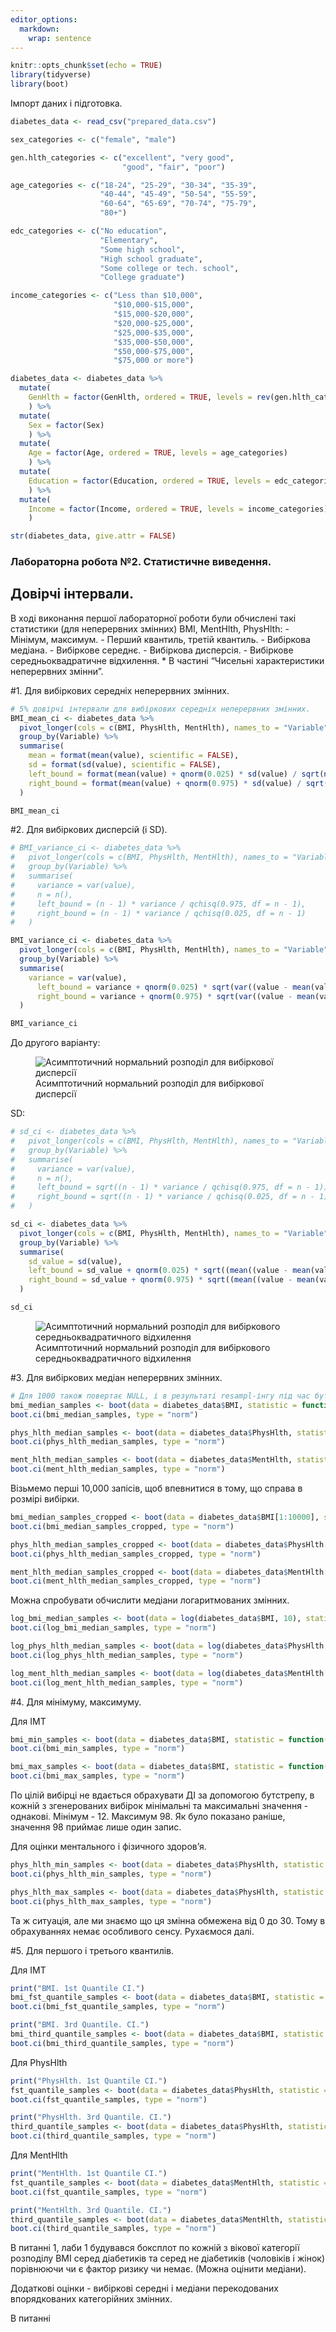 ```yaml
---
editor_options: 
  markdown: 
    wrap: sentence
---
```


```r
knitr::opts_chunk$set(echo = TRUE)
library(tidyverse)
library(boot)

```

Імпорт даних і підготовка.

```r

diabetes_data <- read_csv("prepared_data.csv")

sex_categories <- c("female", "male")

gen.hlth_categories <- c("excellent", "very good",
                         "good", "fair", "poor")

age_categories <- c("18-24", "25-29", "30-34", "35-39",
                    "40-44", "45-49", "50-54", "55-59",
                    "60-64", "65-69", "70-74", "75-79",
                    "80+")

edc_categories <- c("No education", 
                    "Elementary", 
                    "Some high school", 
                    "High school graduate", 
                    "Some college or tech. school", 
                    "College graduate")

income_categories <- c("Less than $10,000",
                       "$10,000-$15,000",
                       "$15,000-$20,000",
                       "$20,000-$25,000",
                       "$25,000-$35,000",
                       "$35,000-$50,000",
                       "$50,000-$75,000",
                       "$75,000 or more")

diabetes_data <- diabetes_data %>%
  mutate(
    GenHlth = factor(GenHlth, ordered = TRUE, levels = rev(gen.hlth_categories))
    ) %>%
  mutate(
    Sex = factor(Sex)
    ) %>%
  mutate(
    Age = factor(Age, ordered = TRUE, levels = age_categories)
    ) %>%
  mutate(
    Education = factor(Education, ordered = TRUE, levels = edc_categories)
    ) %>%
  mutate(
    Income = factor(Income, ordered = TRUE, levels = income_categories)
    )

str(diabetes_data, give.attr = FALSE)

```

### Лабораторна робота №2. Статистичне виведення.

## Довірчі інтервали.

В ході виконання першої лабораторної роботи були обчислені такі статистики (для неперервних змінних) BMI, MentHlth, PhysHlth: - Мінімум, максимум.
- Перший квантиль, третій квантиль.
- Вибіркова медіана.
- Вибіркове середнє.
- Вибіркова дисперсія.
- Вибіркове середньоквадратичне відхилення.
\* В частині "Чисельні характеристики неперервних змінни".

#1. Для вибіркових середніх неперервних змінних.

```r

# 5% довірчі інтервали для вибіркових середніх неперервних змінних.
BMI_mean_ci <- diabetes_data %>%
  pivot_longer(cols = c(BMI, PhysHlth, MentHlth), names_to = "Variable") %>%
  group_by(Variable) %>%
  summarise(
    mean = format(mean(value), scientific = FALSE),
    sd = format(sd(value), scientific = FALSE),
    left_bound = format(mean(value) + qnorm(0.025) * sd(value) / sqrt(n()), scientific = FALSE),
    right_bound = format(mean(value) + qnorm(0.975) * sd(value) / sqrt(n()), scientific = FALSE)
  )

BMI_mean_ci

```

#2. Для вибіркових дисперсій (і SD).

```r

# BMI_variance_ci <- diabetes_data %>%
#   pivot_longer(cols = c(BMI, PhysHlth, MentHlth), names_to = "Variable") %>%
#   group_by(Variable) %>%
#   summarise(
#     variance = var(value),
#     n = n(),
#     left_bound = (n - 1) * variance / qchisq(0.975, df = n - 1),
#     right_bound = (n - 1) * variance / qchisq(0.025, df = n - 1)
#   )

BMI_variance_ci <- diabetes_data %>%
  pivot_longer(cols = c(BMI, PhysHlth, MentHlth), names_to = "Variable") %>%
  group_by(Variable) %>%
  summarise(
    variance = var(value),
      left_bound = variance + qnorm(0.025) * sqrt(var((value - mean(value))^2) / n()),
      right_bound = variance + qnorm(0.975) * sqrt(var((value - mean(value))^2) / n())
  )

BMI_variance_ci

```

До другого варіанту:

![Асимптотичний нормальний розподіл для вибіркової дисперсії](img/sample_var_asympt_distribution.png)

SD:

```r

# sd_ci <- diabetes_data %>%
#   pivot_longer(cols = c(BMI, PhysHlth, MentHlth), names_to = "Variable") %>%
#   group_by(Variable) %>%
#   summarise(
#     variance = var(value),
#     n = n(),
#     left_bound = sqrt((n - 1) * variance / qchisq(0.975, df = n - 1)),
#     right_bound = sqrt((n - 1) * variance / qchisq(0.025, df = n - 1))
#   )

sd_ci <- diabetes_data %>%
  pivot_longer(cols = c(BMI, PhysHlth, MentHlth), names_to = "Variable") %>%
  group_by(Variable) %>%
  summarise(
    sd_value = sd(value),
    left_bound = sd_value + qnorm(0.025) * sqrt((mean((value - mean(value))^4) - (var(value)^2)) / (4 * var(value) * n())),
    right_bound = sd_value + qnorm(0.975) * sqrt((mean((value - mean(value))^4) - (var(value)^2)) / (4 * var(value) * n()))
  )

sd_ci

```

![Асимптотичний нормальний розподіл для вибіркового середньоквадратичного відхилення](img/sample_sd_asympt_distribution.png)


#3. Для вибіркових медіан неперервних змінних.

```r

# Для 1000 також повертає NULL, і в результаті resampl-інгу під час бутстрепу повертається одне й теж саме значення вибіркової медіани - 27.
bmi_median_samples <- boot(data = diabetes_data$BMI, statistic = function(x,i) median(x[i]), R = 200)
boot.ci(bmi_median_samples, type = "norm")

phys_hlth_median_samples <- boot(data = diabetes_data$PhysHlth, statistic = function(x,i) median(x[i]), R = 200)
boot.ci(phys_hlth_median_samples, type = "norm")

ment_hlth_median_samples <- boot(data = diabetes_data$MentHlth, statistic = function(x,i) median(x[i]), R = 200)
boot.ci(ment_hlth_median_samples, type = "norm")

```

Візьмемо перші 10,000 запісів, щоб впевнитися в тому, що справа в розмірі вибірки.

```r

bmi_median_samples_cropped <- boot(data = diabetes_data$BMI[1:10000], statistic = function(x,i) median(x[i]), R = 200)
boot.ci(bmi_median_samples_cropped, type = "norm")

phys_hlth_median_samples_cropped <- boot(data = diabetes_data$PhysHlth[1:10000], statistic = function(x,i) median(x[i]), R = 200)
boot.ci(phys_hlth_median_samples_cropped, type = "norm")

ment_hlth_median_samples_cropped <- boot(data = diabetes_data$MentHlth[1:10000], statistic = function(x,i) median(x[i]), R = 200)
boot.ci(ment_hlth_median_samples_cropped, type = "norm")

```

Можна спробувати обчислити медіани логаритмованих змінних.

```r

log_bmi_median_samples <- boot(data = log(diabetes_data$BMI, 10), statistic = function(x,i) median(x[i]), R = 200)
boot.ci(log_bmi_median_samples, type = "norm")

log_phys_hlth_median_samples <- boot(data = log(diabetes_data$PhysHlth + 0.00000000001, 10), statistic = function(x,i) median(x[i]), R = 200)
boot.ci(log_phys_hlth_median_samples, type = "norm")

log_ment_hlth_median_samples <- boot(data = log(diabetes_data$MentHlth + 0.00000000001, 10), statistic = function(x,i) median(x[i]), R = 200)
boot.ci(log_ment_hlth_median_samples, type = "norm")

```

#4. Для мінімуму, максимуму.

Для ІМТ

```r

bmi_min_samples <- boot(data = diabetes_data$BMI, statistic = function(x,i) min(x[i]), R = 200)
boot.ci(bmi_min_samples, type = "norm")

bmi_max_samples <- boot(data = diabetes_data$BMI, statistic = function(x,i) max(x[i]), R = 200)
boot.ci(bmi_max_samples, type = "norm")

```

По цілій вибірці не вдається обрахувати ДІ за допомогою бутстрепу, в кожній з згенерованих вибірок мінімальні та максимальні значення - однакові.
Мінімум - 12.
Максимум 98.
Як було показано раніше, значення 98 приймає лише один запис.

Для оцінки ментального і фізичного здоров'я.

```r

phys_hlth_min_samples <- boot(data = diabetes_data$PhysHlth, statistic = function(x,i) min(x[i]), R = 200)
boot.ci(phys_hlth_min_samples, type = "norm")

phys_hlth_max_samples <- boot(data = diabetes_data$PhysHlth, statistic = function(x,i) max(x[i]), R = 200)
boot.ci(phys_hlth_max_samples, type = "norm")

```

Та ж ситуація, але ми знаємо що ця змінна обмежена від 0 до 30.
Тому в обрахуваннях немає особливого сенсу.
Рухаємося далі.

#5. Для першого і третього квантилів.

Для ІМТ

```r
print("BMI. 1st Quantile CI.")
bmi_fst_quantile_samples <- boot(data = diabetes_data$BMI, statistic = function(x,i) quantile(x[i], probs = 0.25), R = 200)
boot.ci(bmi_fst_quantile_samples, type = "norm")

print("BMI. 3rd Quantile. CI.")
bmi_third_quantile_samples <- boot(data = diabetes_data$BMI, statistic = function(x,i) quantile(x[i], probs = 0.75), R = 200)
boot.ci(bmi_third_quantile_samples, type = "norm")

```

Для PhysHlth

```r

print("PhysHlth. 1st Quantile CI.")
fst_quantile_samples <- boot(data = diabetes_data$PhysHlth, statistic = function(x,i) quantile(x[i], probs = 0.25), R = 200)
boot.ci(fst_quantile_samples, type = "norm")

print("PhysHlth. 3rd Quantile. CI.")
third_quantile_samples <- boot(data = diabetes_data$PhysHlth, statistic = function(x,i) quantile(x[i], probs = 0.75), R = 200)
boot.ci(third_quantile_samples, type = "norm")

```

Для MentHlth

```r

print("MentHlth. 1st Quantile CI.")
fst_quantile_samples <- boot(data = diabetes_data$MentHlth, statistic = function(x,i) quantile(x[i], probs = 0.25), R = 200)
boot.ci(fst_quantile_samples, type = "norm")

print("MentHlth. 3rd Quantile. CI.")
third_quantile_samples <- boot(data = diabetes_data$MentHlth, statistic = function(x,i) quantile(x[i], probs = 0.75), R = 200)
boot.ci(third_quantile_samples, type = "norm")

```



В питанні 1, лаби 1 будувався боксплот по кожній з вікової категорії розподілу BMI серед діабетиків та серед не діабетиків (чоловіків і жінок) порівнюючи чи є фактор ризику чи немає.
(Можна оцінити медіани).

Додаткові оцінки - вибіркові середні і медіани перекодованих впорядкованих категорійних змінних.

В питанні
